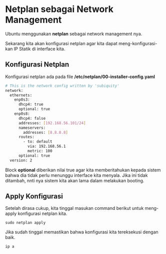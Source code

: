 # Netplan sebagai Network Management
Ubuntu menggunakan **netplan** sebagai network management nya.

Sekarang kita akan konfigurasi netplan agar kita dapat meng-konfigurasi-kan IP Statik di interface kita.

## Konfigurasi Netplan
Konfigurasi netplan ada pada file **/etc/netplan/00-installer-config.yaml**

``` sh filename="sudo nano /etc/netplan/00-installer-config.yaml"
# This is the network config written by 'subiquity'
network:
  ethernets:
    enp0s3:
      dhcp4: true
      optional: true
    enp0s8:
      dhcp4: false
      addresses: [192.168.56.101/24]
      nameservers:
        addresses: [8.8.8.8]
      routes:
        - to: default
          via: 192.168.56.1
          metric: 100
      optional: true
  version: 2
```

Block **optional** diberikan nilai true agar kita memberitahukan
kepada sistem bahwa dia tidak perlu menunggu interface kita
menyala. Jika ini tidak ditambah, nnti nya sistem kita akan 
lama dalam melakukan booting.

## Apply Konfigurasi
Setelah dirasa cukup, kita tinggal masukan command berikut
untuk meng-apply konfigurasi netplan kita.
```
sudo netplan apply
```

Jika sudah tinggal memastikan bahwa konfigurasi kita tereksekusi
dengan baik.
```
ip a
```
